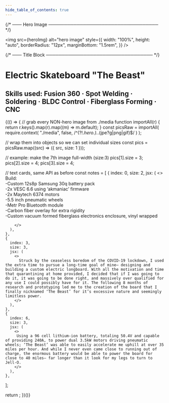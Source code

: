 ```yaml
--- 
hide_table_of_contents: true
---
```



{/* ─── Hero Image ─────────────────────────────────── */}

<img
  src={heroImg}
  alt="hero image"
  style={{
    width: "100%",
    height: "auto",
    borderRadius: "12px",
    marginBottom: "1.5rem",
  }}
/>

{/* ─── Title Block ────────────────────────────────── */}
# Electric Skateboard "The Beast"

## Skills used: Fusion 360 · Spot Welding · Soldering · BLDC Control · Fiberglass Forming · CNC

{(() => {
  // grab every NON-hero image from ./media
  function importAll(r) {
    return r.keys().map(r).map((m) => m.default);
  }
 const picsRaw = importAll(
  require.context(
    "./media",
    false,
    /^(?!.*hero\.).*\.(jpe?g|png|gif)$/
  )
);

  // wrap them into objects so we can set individual sizes
  const pics = picsRaw.map((src) => ({ src, size: 1 }));

  // example: make the 7th image full-width (size:3)
  pics[1].size = 3;
    pics[2].size = 4;
      pics[3].size = 4;


  // text cards, same API as before
  const notes = [
    {
      index: 0,
      size: 2,
      jsx: (
        <>
          Build:<br/>
          -Custom 12s8p Samsung 30q battery pack <br/>
          -2x VESC 6.6 using ‘akmaniac’ firmware<br/>
          -2x Maytech 6374 motors<br/>
          -5.5 inch pneumatic wheels<br/>
          -Metr Pro Bluetooth module<br/>
          -Carbon fiber overlay for extra rigidity<br/>
          -Custom vacuum formed fiberglass electronics enclosure, vinyl wrapped<br/>

        </>
      ),
    },
    {
      index: 3,
      size: 3,
      jsx: (
        <>
          Struck by the ceaseless boredom of the COVID-19 lockdown, I used the extra time to pursue a long-time goal of mine— designing and building a custom electric longboard. With all the motivation and time that quarantining at home provided, I decided that if I was going to do it, it was going to be done right, and massively over qualified for any use I could possibly have for it. The following 8 months of research and prototyping led me to the creation of the board that I finally nicknamed ‘The Beast’ for it’s excessive nature and seemingly limitless power. 
        </>
      ),
    },
    {
      index: 6,
      size: 3,
      jsx: (
        <>
         Using a 96 cell lithium-ion battery, totaling 50.4V and capable of providing 240A, to power dual 3.5kW motors driving pneumatic wheels; ‘The Beast’ was able to easily accelerate me uphill at over 35 miles per hour. And while I never even came close to running out of charge, the enormous battery would be able to power the board for close to 40 miles— far longer than it look for my legs to turn to Jell-O.
        </>
      ),
    },
  ];

  return <GalleryFlex images={pics} textSlots={notes} />;
})()}
